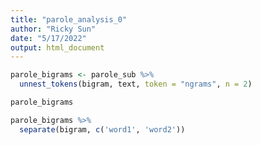 ```yaml
---
title: "parole_analysis_0"
author: "Ricky Sun"
date: "5/17/2022"
output: html_document
---
```


```r
parole_bigrams <- parole_sub %>% 
  unnest_tokens(bigram, text, token = "ngrams", n = 2)

parole_bigrams 
```

```r
parole_bigrams %>%
  separate(bigram, c('word1', 'word2'))
```




























